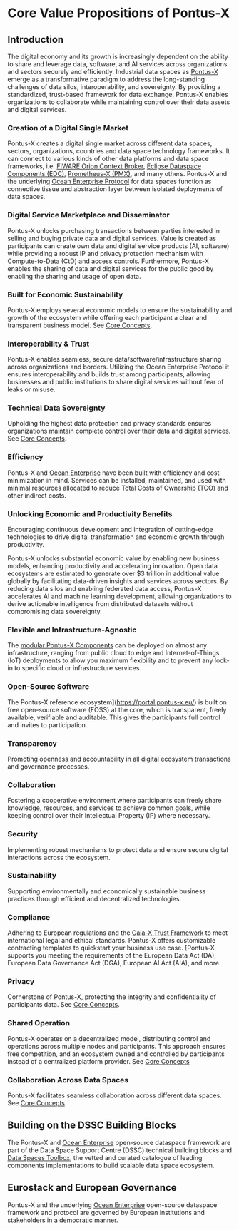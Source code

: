 # Core Value Propositions of Pontus-X

## Introduction
The digital economy and its growth is increasingly dependent on the ability to share and leverage data, software, and AI services across organizations and sectors securely and efficiently. Industrial data spaces as [Pontus-X](https://www.pontus-x.eu/) emerge as a transformative paradigm to address the long-standing challenges of data silos, interoperability, and sovereignty. By providing a standardized, trust-based framework for data exchange, Pontus-X enables organizations to collaborate while maintaining control over their data assets and digital services.

### Creation of a Digital Single Market
Pontus-X creates a digital single market across different data spaces, sectors, organizations, countries and data space technology frameworks. It can connect to various kinds of other data platforms and data space frameworks, i.e. [FIWARE Orion Context Broker](https://fiware-orion.readthedocs.io/en/master/), [Eclipse Dataspace Components (EDC)](https://projects.eclipse.org/projects/technology.edc), [Prometheus-X (PMX)](https://prometheus-x.org/), and many others. Pontus-X and the underlying [Ocean Enterprise Protocol](https://www.oceanenterprise.io/) for data spaces function as connective tissue and abstraction layer between isolated deployments of data spaces.

### Digital Service Marketplace and Disseminator

Pontus-X unlocks purchasing transactions between parties interested in selling and buying private data and digital services. Value is created as participants can create own data and digital service products (AI, software) while providing a robust IP and privacy protection mechanism with Compute-to-Data (CtD) and access controls. Furthermore, Pontus-X enables the sharing of data and digital services for the public good by enabling the sharing and usage of open data.

### Built for Economic Sustainability
Pontus-X employs several economic models to ensure the sustainability and growth of the ecosystem while offering each participant a clear and transparent business model. See [Core Concepts](https://docs.pontus-x.eu/docs/getting-started/core-concepts).

### Interoperability & Trust
Pontus-X enables seamless, secure data/software/infrastructure sharing across organizations and borders. Utilizing the Ocean Enterprise Protocol it ensures interoperability and builds trust among participants, allowing businesses and public institutions to share digital services without fear of leaks or misuse.

### Technical Data Sovereignty
Upholding the highest data protection and privacy standards ensures organizations maintain complete control over their data and digital services. See [Core Concepts](https://docs.pontus-x.eu/docs/getting-started/core-concepts).

### Efficiency
Pontus-X and [Ocean Enterprise](https://www.oceanenterprise.io/) have been built with efficiency and cost minimization in mind. Services can be installed, maintained, and used with minimal resources allocated to reduce Total Costs of Ownership (TCO) and other indirect costs.

### Unlocking Economic and Productivity Benefits
Encouraging continuous development and integration of cutting-edge technologies to drive digital transformation and economic growth through productivity.

Pontus-X unlocks substantial economic value by enabling new business models, enhancing productivity and accelerating innovation. Open data ecosystems are estimated to generate over $3 trillion in additional value globally by facilitating data-driven insights and services across sectors. By reducing data silos and enabling federated data access, Pontus-X accelerates AI and machine learning development, allowing organizations to derive actionable intelligence from distributed datasets without compromising data sovereignty.

### Flexible and Infrastructure-Agnostic
The [modular Pontus-X Components](https://docs.pontus-x.eu/docs/technical-architecture/architecture-overview) can be deployed on almost any infrastructure, ranging from public cloud to edge and Internet-of-Things (IoT) deployments to allow you maximum flexibility and to prevent any lock-in to specific cloud or infrastructure services.

### Open-Source Software
The Pontus-X reference ecosystem](https://portal.pontus-x.eu/) is built on free open-source software (FOSS) at the core, which is transparent, freely available, verifiable and auditable. This gives the participants full control and invites to participation.

### Transparency
Promoting openness and accountability in all digital ecosystem transactions and governance processes.

### Collaboration
Fostering a cooperative environment where participants can freely share knowledge, resources, and services to achieve common goals, while keeping control over their Intellectual Property (IP) where necessary.

### Security
Implementing robust mechanisms to protect data and ensure secure digital interactions across the ecosystem.

### Sustainability
Supporting environmentally and economically sustainable business practices through efficient and decentralized technologies.

### Compliance
Adhering to European regulations and the [Gaia-X Trust Framework](https://docs.gaia-x.eu/) to meet international legal and ethical standards. Pontus-X offers customizable contracting templates to quickstart your business use case. [Pontus-X supports you meeting the requirements of the European Data Act (DA), European Data Governance Act (DGA), European AI Act (AIA), and more.

### Privacy
Cornerstone of Pontus-X, protecting the integrity and confidentiality of participants data. See [Core Concepts](https://docs.pontus-x.eu/docs/getting-started/core-concepts).

### Shared Operation
Pontus-X operates on a decentralized model, distributing control and operations across multiple nodes and participants. This approach ensures free competition, and an ecosystem owned and controlled by participants instead of a centralized platform provider. See [Core Concepts](https://docs.pontus-x.eu/docs/getting-started/core-concepts)

### Collaboration Across Data Spaces
Pontus-X facilitates seamless collaboration across different data spaces. See [Core Concepts](https://docs.pontus-x.eu/docs/getting-started/core-concepts).

## Building on the DSSC Building Blocks

The Pontus-X and [Ocean Enterprise](https://www.oceanenterprise.io/) open-source dataspace framework are part of the Data Space Support Centre (DSSC) technical building blocks and [Data Spaces Toolbox](https://toolbox.dssc.eu/), the vetted and curated catalogue of leading components implementations to build scalable data space ecosystem.

## Eurostack and European Governance

Pontus-X and the underlying [Ocean Enterprise](https://www.oceanenterprise.io/) open-source dataspace framework and protocol are governed by European institutions and stakeholders in a democratic manner.
